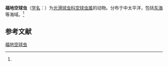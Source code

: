 {{Speciesbox
| name = 福地空球虫
| status = 
| status_system = 
| image = 
| genus = Cenosphaera
| species = elysia
| authority = ([[恩斯特·海克尔|Haeckel]], 1887)<ref name='id8958'>{{cite web| url =http://www.bioinfo.cn/db05/BjdwSpecies.php?action=view&id=8958| title =福地空球虫| work =《中国动物物种编目数据库》| publisher =中国科学院微生物研究所| author =中国科学院动物研究所| accessdate =2009-04-16| deadurl =yes| archiveurl =https://web.archive.org/web/20160305053749/http://www.bioinfo.cn/db05/BjdwSpecies.php?action=view&id=8958| archivedate =2016-03-05}}</ref>
}}

'''福地空球虫'''（[[学名|学名]]：{{lang|la|''Cenosphaera elysia''}}）为[[光滑球虫科|光滑球虫科]][[空球虫属|空球虫属]]的动物。分布于中太平洋，包括[[东海|东海]]等海域。<ref name='id8958'/>

== 参考文献 ==
{{reflist}}

{{Wikispecies|Cenosphaera elysia}}

[[Category:空球虫属|福地空球虫]]


{{放射虫小作品}}